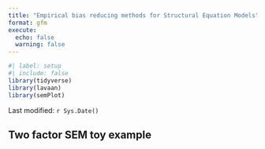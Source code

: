 ```yaml
---
title: "Empirical bias reducing methods for Structural Equation Models"
format: gfm
execute: 
  echo: false
  warning: false
---
```


```r
#| label: setup
#| include: false
library(tidyverse)
library(lavaan)
library(semPlot)
```


Last modified: `r Sys.Date()`

## Two factor SEM toy example



<!-- ## Normal CFA toy example -->

<!-- ```{r} -->
<!-- #| label: fig-toyexample -->
<!-- #| echo: true -->
<!-- # Simulate data -->
<!-- mod <- "fx =~ 1*x1 + 0.8*x2 + 0.6*x3" -->
<!-- n   <- 200 -->
<!-- dat <- simulateData(model = mod, sample.nobs = n) -->
<!-- fit <- cfa(model = "fx =~ x1 + x2 + x3", data = dat) -->
<!-- semPaths(fit, "est", rotation = 3) -->
<!-- ``` -->

<!-- Average bias across `B=1000` simulations (sample size n = 200): -->

<!-- ```{r} -->
<!-- #| echo: false -->
<!-- load("R/sims_toyexample.RData") -->
<!-- do.call(rbind, res) |> -->
<!--   # mutate(across(c(ml, ebrm, jack, boot), \(x) as.vector(x - truth))) |> -->
<!--   # pivot_longer( -->
<!--   #   cols = c(ml, ebrm, jack, boot), -->
<!--   #   names_to = "method", -->
<!--   # ) |> -->
<!--   # ggplot(aes(value, par, fill = method)) + -->
<!--   # geom_boxplot(coef = Inf) -->
<!--   summarise( -->
<!--     across(c(ml, ebrm, jack, boot), \(x) mean(x - truth, na.rm = TRUE)), -->
<!--     .by = par -->
<!--   ) -->
<!-- ``` -->

<!-- ## Growth curve models -->

<!-- ### Convergence failures and timings -->

<!-- ```{r} -->
<!-- #| label: tab-bootfail-growth -->
<!-- load("R/summary_growth_sim.RData") -->
<!-- options(knitr.kable.NA = "") -->
<!-- tab_time_fail_growth |> -->
<!--   mutate(across(starts_with("fail"), \(x) { -->
<!--     out <- x -->
<!--     out[x == 0] <- NA -->
<!--     out -->
<!--   })) |> -->
<!--   mutate( -->
<!--     across(starts_with("fail"), \(x) scales::percent(x, accuracy = 0.01)), -->
<!--     across(starts_with("time"), gt::vec_fmt_duration) -->
<!--   ) |> -->
<!--   kableExtra::kbl(format = "pipe") -->
<!-- ``` -->

<!-- ### Relative median bias plot -->

<!-- ```{r} -->
<!-- #| label: fig-bias-growth -->
<!-- #| fig-dpi: 300 -->
<!-- #| out-width: 100% -->
<!-- p_med_bias_growth -->
<!-- ``` -->


<!-- ## Two factor SEM -->

<!-- TBC -->

